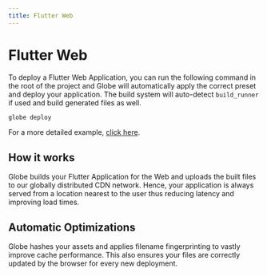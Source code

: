 ```yaml
---
title: Flutter Web
---
```


# Flutter Web

To deploy a Flutter Web Application, you can run the following command in the root of the project and Globe will automatically apply the correct preset and deploy your application. The build system will auto-detect `build_runner` if used and build generated files as well.

```bash
globe deploy
```

For a more detailed example, [click here](/getting-started/flutter-web).

## How it works

Globe builds your Flutter Application for the Web and uploads the built files to our globally distributed CDN network. Hence, your application is always served from a location nearest to the user thus reducing latency and improving load times.

## Automatic Optimizations

Globe hashes your assets and applies filename fingerprinting to vastly improve cache performance. This also ensures your files are correctly updated by the browser for every new deployment.
